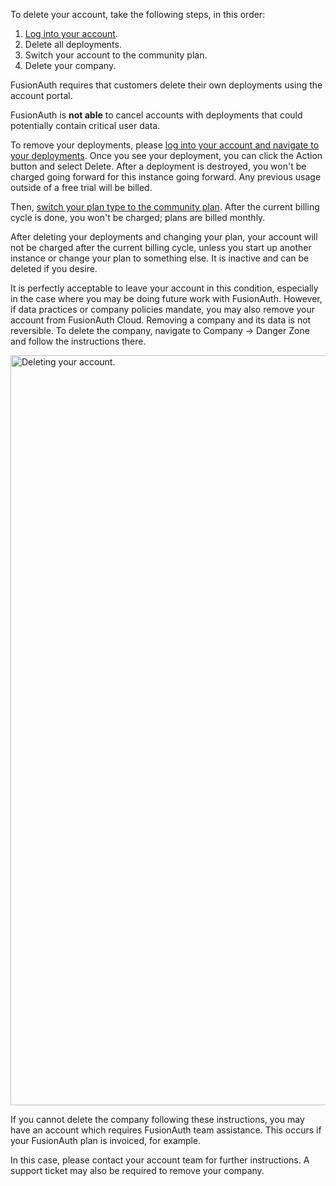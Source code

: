 
To delete your account, take the following steps, in this order:

1. [Log into your account](https://account.fusionauth.io/).
2. Delete all deployments.
3. Switch your account to the community plan.
4. Delete your company.

<Aside type="note">
FusionAuth requires that customers delete their own deployments using the account portal.

FusionAuth is **not able** to cancel accounts with deployments that could potentially contain critical user data.
</Aside>

To remove your deployments, please [log into your account and navigate to your deployments](https://account.fusionauth.io/account/deployment/). Once you see your deployment, you can click the <InlineUIElement>Action</InlineUIElement> button and select <InlineUIElement>Delete</InlineUIElement>. After a deployment is destroyed, you won't be charged going forward for this instance going forward. Any previous usage outside of a free trial will be billed.

Then, [switch your plan type to the community plan](https://account.fusionauth.io/account/plan/). After the current billing cycle is done, you won't be charged; plans are billed monthly.

After deleting your deployments and changing your plan, your account will not be charged after the current billing cycle, unless you start up another instance or change your plan to something else. It is inactive and can be deleted if you desire.

It is perfectly acceptable to leave your account in this condition, especially in the case where you may be doing future work with FusionAuth. However, if data practices or company policies mandate, you may also remove your account from FusionAuth Cloud. Removing a company and its data is not reversible. To delete the company, navigate to <Breadcrumb>Company -> Danger Zone</Breadcrumb> and follow the instructions there.

<img src="/img/docs/delete-account.png" alt="Deleting your account." width="1200" role="bottom-cropped" />

If you cannot delete the company following these instructions, you may have an account which requires FusionAuth team assistance. This occurs if your FusionAuth plan is invoiced, for example.

In this case, please contact your account team for further instructions. A support ticket may also be required to remove your company.

